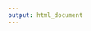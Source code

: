 ```yaml
---
output: html_document
---
```


```r

```

<link rel="stylesheet" href="style.css">
<script src="https://kit.fontawesome.com/6e8b08f469.js" crossorigin="anonymous"></script>

